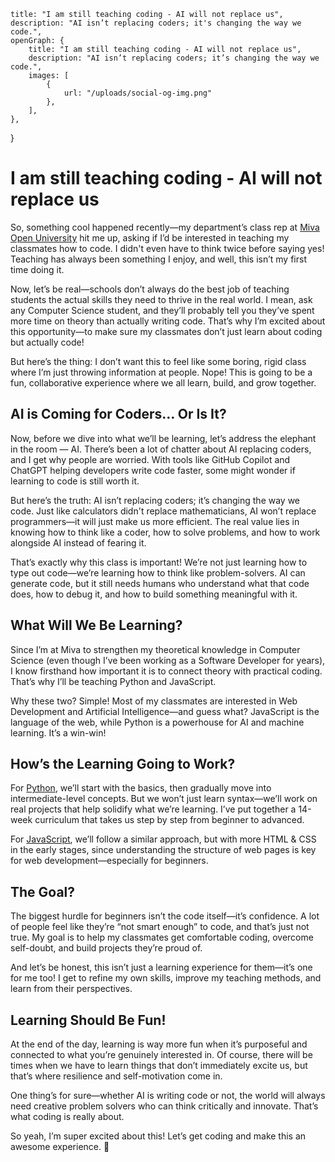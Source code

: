 	title: "I am still teaching coding - AI will not replace us",
	description: "AI isn’t replacing coders; it's changing the way we code.",
	openGraph: {
		title: "I am still teaching coding - AI will not replace us",
		description: "AI isn’t replacing coders; it’s changing the way we code.",
		images: [
			{
				url: "/uploads/social-og-img.png"
			},
		],
	},
}

# I am still teaching coding - AI will not replace us

So, something cool happened recently—my department’s class rep at [Miva Open University](https://miva.university/) hit me up, asking if I’d be interested in teaching my classmates how to code.
I didn't even have to think twice before saying yes! Teaching has always been something I enjoy, and well, this isn’t my first time doing it.

Now, let’s be real—schools don’t always do the best job of teaching students the actual skills they need to thrive in the real world. I mean, ask any Computer Science student,
and they’ll probably tell you they’ve spent more time on theory than actually writing code. That’s why I’m excited about this opportunity—to make sure my classmates don’t just
learn about coding but actually code!

But here’s the thing: I don’t want this to feel like some boring, rigid class where I’m just throwing information at people. Nope! This is going to be a fun, collaborative
experience where we all learn, build, and grow together.

## AI is Coming for Coders… Or Is It?

Now, before we dive into what we’ll be learning, let’s address the elephant in the room — AI. There’s been a lot of chatter about AI replacing coders, and I get why people are worried.
With tools like GitHub Copilot and ChatGPT helping developers write code faster, some might wonder if learning to code is still worth it.

But here’s the truth: AI isn’t replacing coders; it’s changing the way we code. Just like calculators didn't replace mathematicians, AI won’t replace programmers—it will just make us
more efficient. The real value lies in knowing how to think like a coder, how to solve problems, and how to work alongside AI instead of fearing it.

That’s exactly why this class is important! We’re not just learning how to type out code—we’re learning how to think like problem-solvers. AI can generate code, but it still needs humans
who understand what that code does, how to debug it, and how to build something meaningful with it.

## What Will We Be Learning?

Since I’m at Miva to strengthen my theoretical knowledge in Computer Science (even though I’ve been working as a Software Developer for years), I know firsthand how important it is to connect
theory with practical coding. That’s why I’ll be teaching Python and JavaScript.

Why these two? Simple! Most of my classmates are interested in Web Development and Artificial Intelligence—and guess what? JavaScript is the language of the web, while Python is a powerhouse
for AI and machine learning. It’s a win-win!

## How’s the Learning Going to Work?

For [Python](https://docs.google.com/document/d/1NFhZROaIMZ4PbpRfMSMvpPdNP5XgCBhDrMrFT33Xb4s/edit?usp=sharing), we’ll start with the basics, then gradually move into intermediate-level concepts. But we won’t just learn syntax—we’ll work on real projects that help solidify what we’re learning.
I’ve put together a 14-week curriculum that takes us step by step from beginner to advanced.

For [JavaScript](https://docs.google.com/document/d/1C-Zbt9witUIgiO2s9tYtRKjhJQj3YXQ3HqhPYFFisSs/edit?usp=sharing), we’ll follow a similar approach, but with more HTML & CSS in the early stages, since understanding the structure of web pages is key for web development—especially for beginners.

## The Goal?

The biggest hurdle for beginners isn’t the code itself—it’s confidence. A lot of people feel like they’re “not smart enough” to code, and that’s just not true. My goal is to help my classmates
get comfortable coding, overcome self-doubt, and build projects they’re proud of.

And let’s be honest, this isn’t just a learning experience for them—it’s one for me too! I get to refine my own skills, improve my teaching methods, and learn from their perspectives.

## Learning Should Be Fun!

At the end of the day, learning is way more fun when it’s purposeful and connected to what you’re genuinely interested in. Of course, there will be times when we have to learn things that don’t
immediately excite us, but that’s where resilience and self-motivation come in.

One thing’s for sure—whether AI is writing code or not, the world will always need creative problem solvers who can think critically and innovate. That’s what coding is really about.

So yeah, I’m super excited about this! Let’s get coding and make this an awesome experience. 🚀

